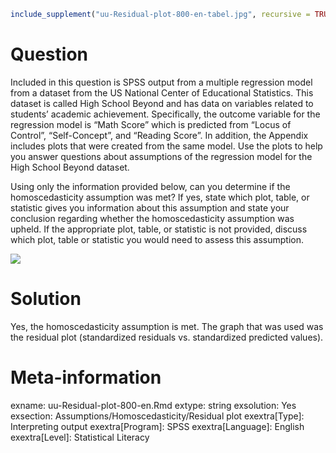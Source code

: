 ```{r, echo = FALSE, results = "hide"}
include_supplement("uu-Residual-plot-800-en-tabel.jpg", recursive = TRUE)
```

Question
========
Included in this question is SPSS output from a multiple regression model from a dataset from the US National Center of Educational Statistics. This dataset is called High School Beyond and has data on variables related to students’ academic achievement. Specifically, the outcome variable for the regression model is “Math Score” which is predicted from “Locus of Control”, “Self-Concept”, and “Reading Score”. In addition, the Appendix includes plots that were created from the same model. Use the plots to help you answer questions about assumptions of the regression model for the High School Beyond dataset. 
  
Using only the information provided below, can you determine if the homoscedasticity assumption was met? If yes, state which plot, table, or statistic gives you information about this assumption and state your conclusion regarding whether the homoscedasticity assumption was upheld. If the appropriate plot, table, or statistic is not provided, discuss which plot, table or statistic you would need to assess this assumption. 

![](uu-Residual-plot-800-en-tabel.jpg)
  

Solution
========
  
Yes, the homoscedasticity assumption is met. The graph that was used was the residual plot (standardized residuals vs. standardized predicted values). 


Meta-information
================
exname: uu-Residual-plot-800-en.Rmd
extype: string
exsolution: Yes
exsection: Assumptions/Homoscedasticity/Residual plot
exextra[Type]: Interpreting output
exextra[Program]: SPSS
exextra[Language]: English
exextra[Level]: Statistical Literacy

